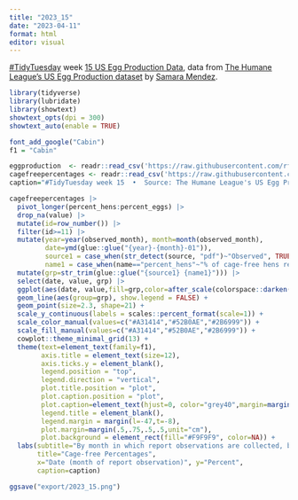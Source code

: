 ```yaml
---
title: "2023_15"
date: "2023-04-11"
format: html
editor: visual
---
```


[#TidyTuesday](https://github.com/rfordatascience/tidytuesday) week [15 US Egg Production Data](https://github.com/rfordatascience/tidytuesday/blob/master/data/2023/2023-04-11/readme.md), data from [The Humane League's US Egg Production dataset](https://thehumaneleague.org/article/E008R01-us-egg-production-data) by [Samara Mendez](https://samaramendez.github.io/).

```r
library(tidyverse)
library(lubridate)
library(showtext)
showtext_opts(dpi = 300)
showtext_auto(enable = TRUE)
```

```r
font_add_google("Cabin")
f1 = "Cabin"
```

```r
eggproduction  <- readr::read_csv('https://raw.githubusercontent.com/rfordatascience/tidytuesday/master/data/2023/2023-04-11/egg-production.csv')
cagefreepercentages <- readr::read_csv('https://raw.githubusercontent.com/rfordatascience/tidytuesday/master/data/2023/2023-04-11/cage-free-percentages.csv')
caption="#TidyTuesday week 15  •  Source: The Humane League's US Egg Production dataset by Samara Mendez."
```

```r
cagefreepercentages |>
  pivot_longer(percent_hens:percent_eggs) |>
  drop_na(value) |>
  mutate(id=row_number()) |>
  filter(id>=11) |>
  mutate(year=year(observed_month), month=month(observed_month),
         date=ymd(glue::glue("{year}-{month}-01")),
         source1 = case_when(str_detect(source, "pdf")~"Observed", TRUE~"Computed"),
         name1 = case_when(name=="percent_hens"~"% of cage-free hens relative to all table-egg-laying hens", name=="percent_eggs"~"% of cage-free eggs relative to all table eggs")) |>
  mutate(grp=str_trim(glue::glue("{source1} {name1}"))) |>
  select(date, value, grp) |>
  ggplot(aes(date, value,fill=grp,color=after_scale(colorspace::darken(fill,.2)))) +
  geom_line(aes(group=grp), show.legend = FALSE) +
  geom_point(size=2.3, shape=21) +
  scale_y_continuous(labels = scales::percent_format(scale=1)) +
  scale_color_manual(values=c("#A31414","#52B0AE","#2B6999")) +
  scale_fill_manual(values=c("#A31414","#52B0AE","#2B6999")) +
  cowplot::theme_minimal_grid(13) +
  theme(text=element_text(family=f1),
        axis.title = element_text(size=12),
        axis.ticks.y = element_blank(),
        legend.position = "top",
        legend.direction = "vertical",
        plot.title.position = "plot",
        plot.caption.position = "plot",
        plot.caption=element_text(hjust=0, color="grey40",margin=margin(t=8)),
        legend.title = element_blank(),
        legend.margin = margin(l=-47,t=-8),
        plot.margin=margin(.5,.75,.5,.5,unit="cm"),
        plot.background = element_rect(fill="#F9F9F9", color=NA)) +
  labs(subtitle="By month in which report observations are collected, between Aug 2016 to Feb 2021",
       title="Cage-free Percentages",
       x="Date (month of report observation)", y="Percent",
       caption=caption)

ggsave("export/2023_15.png")
```